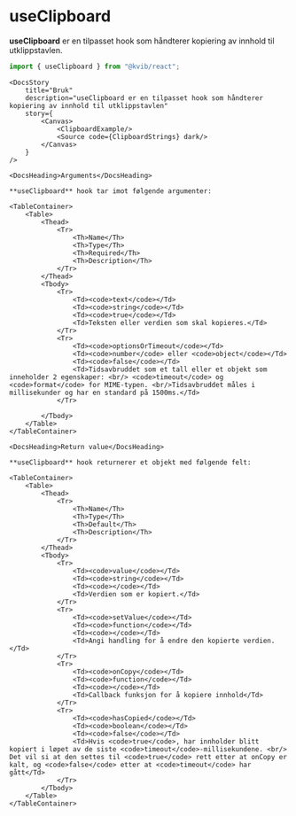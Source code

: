 
<Meta title="Hooks/useClipboard" />

# useClipboard

**useClipboard** er en tilpasset hook som håndterer kopiering av innhold til utklippstavlen.

```jsx
import { useClipboard } from "@kvib/react";
```

<Feedback component="useClipboard"/>

<DocsContainer>

    <DocsStory
        title="Bruk"
        description="useClipboard er en tilpasset hook som håndterer kopiering av innhold til utklippstavlen"
        story={
            <Canvas>
                <ClipboardExample/>
                <Source code={ClipboardStrings} dark/>
            </Canvas>
        }
    />
</DocsContainer>

<DocsContainer>

    <DocsHeading>Arguments</DocsHeading>

    **useClipboard** hook tar imot følgende argumenter:

    <TableContainer>
        <Table>
            <Thead>
                <Tr>
                    <Th>Name</Th>
                    <Th>Type</Th>
                    <Th>Required</Th>
                    <Th>Description</Th>
                </Tr>
            </Thead>
            <Tbody>
                <Tr>
                    <Td><code>text</code></Td>
                    <Td><code>string</code></Td>
                    <Td><code>true</code></Td>
                    <Td>Teksten eller verdien som skal kopieres.</Td>
                </Tr>
                <Tr>
                    <Td><code>optionsOrTimeout</code></Td>
                    <Td><code>number</code> eller <code>object</code></Td>
                    <Td><code>false</code></Td>
                    <Td>Tidsavbruddet som et tall eller et objekt som inneholder 2 egenskaper: <br/> <code>timeout</code> og <code>format</code> for MIME-typen. <br/>Tidsavbruddet måles i millisekunder og har en standard på 1500ms.</Td>
                </Tr>

            </Tbody>
        </Table>
    </TableContainer>

    <DocsHeading>Return value</DocsHeading>

    **useClipboard** hook returnerer et objekt med følgende felt:

    <TableContainer>
        <Table>
            <Thead>
                <Tr>
                    <Th>Name</Th>
                    <Th>Type</Th>
                    <Th>Default</Th>
                    <Th>Description</Th>
                </Tr>
            </Thead>
            <Tbody>
                <Tr>
                    <Td><code>value</code></Td>
                    <Td><code>string</code></Td>
                    <Td><code></code></Td>
                    <Td>Verdien som er kopiert.</Td>
                </Tr>
                <Tr>
                    <Td><code>setValue</code></Td>
                    <Td><code>function</code></Td>
                    <Td><code></code></Td>
                    <Td>Angi handling for å endre den kopierte verdien.</Td>
                </Tr>
                <Tr>
                    <Td><code>onCopy</code></Td>
                    <Td><code>function</code></Td>
                    <Td><code></code></Td>
                    <Td>Callback funksjon for å kopiere innhold</Td>
                </Tr>
                <Tr>
                    <Td><code>hasCopied</code></Td>
                    <Td><code>boolean</code></Td>
                    <Td><code>false</code></Td>
                    <Td>Hvis <code>true</code>, har innholder blitt kopiert i løpet av de siste <code>timeout</code>-millisekundene. <br/> Det vil si at den settes til <code>true</code> rett etter at onCopy er kalt, og <code>false</code> etter at <code>timeout</code> har gått</Td>
                </Tr>
            </Tbody>
        </Table>
    </TableContainer>

</DocsContainer>


